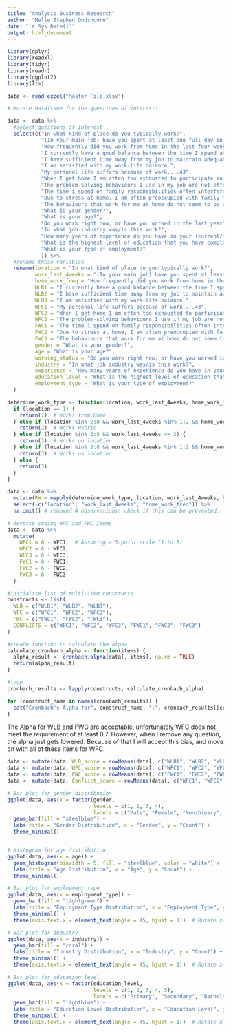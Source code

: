 ```yaml
---
title: "Analysis Business Research"
author: "Melle Stephen Oudshoorn"
date: "`r Sys.Date()`"
output: html_document
---
```


```r
library(dplyr)
library(readxl)
library(tidyr)
library(readr)
library(ggplot2)
library(ltm)
```

```r
data <- read_excel("Master File.xlsx")

# Mutate dataframe for the questions of interest:

data <- data %>% 
  #select questions of interest
  select(c("In what kind of place do you typically work?",
           "(In your main job) have you spent at least one full day in the last four weeks working...",
           "How frequently did you work from home in the last four weeks?",
           "I currently have a good balance between the time I spend at work and the time I have available for non-work activities.",
           "I have sufficient time away from my job to maintain adequate well-being.",
           "I am satisfied with my work-life balance.",
           "My personal life suffers because of work....43",
           "When I get home I am often too exhausted to participate in family activities.",
           "The problem-solving behaviours I use in my job are not effective in resolving problems at home.",
           "The time i spend on family responsibilities often interferes with my work.",
           "Due to stress at home, I am often preoccupied with family matters at work.",
           "The behaviours that work for me at home do not seem to be effective at work.",
           "What is your gender?",
           "What is your age?",
           "Do you work right now, or have you worked in the last year?",
           "In what job industry was/is this work?",
           "How many years of experience do you have in your (current/last years) job? (numbers only)",
           "What is the highest level of education that you have completed?",
           "What is your type of employment?"
           )) %>% 
  #rename these variables
  rename(location = "In what kind of place do you typically work?",
         work_last_4weeks = "(In your main job) have you spent at least one full day in the last four weeks working...",
         home_work_freq = "How frequently did you work from home in the last four weeks?",
         WLB1 = "I currently have a good balance between the time I spend at work and the time I have available for non-work activities.",
         WLB2 = "I have sufficient time away from my job to maintain adequate well-being.",
         WLB3 = "I am satisfied with my work-life balance.",
         WFC1 = "My personal life suffers because of work....43",
         WFC2 = "When I get home I am often too exhausted to participate in family activities.",
         WFC3 = "The problem-solving behaviours I use in my job are not effective in resolving problems at home.",
         FWC1 = "The time i spend on family responsibilities often interferes with my work.",
         FWC2 = "Due to stress at home, I am often preoccupied with family matters at work.",
         FWC3 = "The behaviours that work for me at home do not seem to be effective at work.",
         gender = "What is your gender?",
         age = "What is your age?",
         working_status = "Do you work right now, or have you worked in the last year?",
         industry = "In what job industry was/is this work?",
         experience = "How many years of experience do you have in your (current/last years) job? (numbers only)",
         education_level = "What is the highest level of education that you have completed?",
         employment_type = "What is your type of employment?"
  )

```

```r
determine_work_type <- function(location, work_last_4weeks, home_work_freq) {
  if (location == 1) {
    return(1)  # Works from Home
  } else if (location %in% 2:8 && work_last_4weeks %in% 1:2 && home_work_freq == 1) {
    return(2)  # Works Hybrid
  } else if (location %in% 2:8 && work_last_4weeks == 3) {
    return(3)  # Works on location
  } else if (location %in% 2:8 && work_last_4weeks %in% 1:2 && home_work_freq == 2) {
    return(3)  # Works on location
  } else {
    return(3)
  }
}

data <- data %>%
  mutate(RW = mapply(determine_work_type, location, work_last_4weeks, home_work_freq)) %>% 
  select(-c("location", "work_last_4weeks", "home_work_freq")) %>% 
  na.omit() # removed 4 observations! check if this can be prevented.

# Reverse coding WFC and FWC items
data <- data %>%
  mutate(
    WFC1 = 6 - WFC1,  # Assuming a 5-point scale (1 to 5)
    WFC2 = 6 - WFC2,
    WFC3 = 6 - WFC3,
    FWC1 = 6 - FWC1,
    FWC2 = 6 - FWC2,
    FWC3 = 6 - FWC3
  )
```

```r

#initialise list of multi-item constructs
constructs <- list(
  WLB = c("WLB1", "WLB2", "WLB3"),
  WFC = c("WFC1", "WFC2", "WFC3"),   
  FWC = c("FWC1", "FWC2", "FWC3"),
  CONFLICTS = c("WFC1", "WFC2", "WFC3", "FWC1", "FWC2", "FWC3")
)

#create function to calculate the alpha
calculate_cronbach_alpha <- function(items) {
  alpha_result <- cronbach.alpha(data[, items], na.rm = TRUE)
  return(alpha_result)
}

#loop
cronbach_results <- lapply(constructs, calculate_cronbach_alpha)

for (construct_name in names(cronbach_results)) {
  cat("Cronbach's Alpha for", construct_name, ":", cronbach_results[[construct_name]]$alpha, "\n")
}
```

The Alpha for WLB and FWC are acceptable, unfortunately WFC does not meet the requirement of at least 0.7. However, when I remove any question, the alpha just gets lowered. Because of that I will accept this bias, and move on with all of these items for WFC.

```r
data <- mutate(data, WLB_score = rowMeans(data[, c("WLB1", "WLB2", "WLB3")], na.rm = TRUE))
data <- mutate(data, WFC_score = rowMeans(data[, c("WFC1", "WFC2", "WFC3")], na.rm = TRUE))
data <- mutate(data, FWC_score = rowMeans(data[, c("FWC1", "FWC2", "FWC3")], na.rm = TRUE))
data <- mutate(data, Conflict_score = rowMeans(data[, c("WFC1", "WFC2", "WFC3", "FWC1", "FWC2", "FWC3")], na.rm = TRUE))
```


```r
# Bar plot for gender distribution
ggplot(data, aes(x = factor(gender,
                            levels = c(1, 2, 3, 4),
                            labels = c("Male", "Female", "Non-binary", "Prefer not to say")))) +
  geom_bar(fill = "steelblue") +
  labs(title = "Gender Distribution", x = "Gender", y = "Count") +
  theme_minimal()


# Histogram for age distribution
ggplot(data, aes(x = age)) +
  geom_histogram(binwidth = 5, fill = "steelblue", color = "white") +
  labs(title = "Age Distribution", x = "Age", y = "Count") +
  theme_minimal()

# Bar plot for employment type
ggplot(data, aes(x = employment_type)) +
  geom_bar(fill = "lightgreen") +
  labs(title = "Employment Type Distribution", x = "Employment Type", y = "Count") +
  theme_minimal() +
  theme(axis.text.x = element_text(angle = 45, hjust = 1))  # Rotate x-axis labels

# Bar plot for industry
ggplot(data, aes(x = industry)) +
  geom_bar(fill = "coral") +
  labs(title = "Industry Distribution", x = "Industry", y = "Count") +
  theme_minimal() +
  theme(axis.text.x = element_text(angle = 45, hjust = 1))  # Rotate x-axis labels

# Bar plot for education level
ggplot(data, aes(x = factor(education_level,
                            levels = c(1, 2, 3, 4, 5),
                            labels = c("Primary", "Secondary", "Bachelor", "Masters", "Doctorate")))) +
  geom_bar(fill = "lightblue") +
  labs(title = "Education Level Distribution", x = "Education Level", y = "Count") +
  theme_minimal() +
  theme(axis.text.x = element_text(angle = 45, hjust = 1))  # Rotate x-axis labels

```




